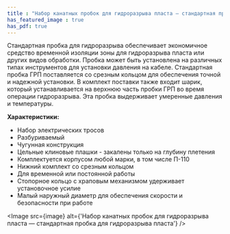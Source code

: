 ```yaml
---
title : "Набор канатных пробок для гидроразрыва пласта — стандартная пробка для гидроразрыва пласта"
has_featured_image : true
has_pdf: true
---
```


Стандартная пробка для гидроразрыва обеспечивает экономичное средство временной изоляции зоны для гидроразрыва пласта или других видов обработки. Пробка может быть установлена на различных типах инструментов для установки давления на кабеле.
Стандартная пробка ГРП поставляется со срезным кольцом для обеспечения точной и надежной установки. В комплект поставки также входит шарик, который устанавливается на верхнюю часть пробки ГРП во время операции гидроразрыва. Эта пробка выдерживает умеренные давления и температуры.

**Характеристики:**

* Набор электрических тросов
* Разбуриваемый
* Чугунная конструкция
* Цельные клиновые плашки - закалены только на глубину плетения
* Комплектуется корпусом любой марки, в том числе П-110
* Нижний комплект со срезным кольцом
* Для временной или постоянной работы
* Стопорное кольцо с храповым механизмом удерживает установочное усилие
* Малый наружный диаметр для обеспечения скорости и безопасности при работе


<Image src={image} alt={'Набор канатных пробок для гидроразрыва пласта — стандартная пробка для гидроразрыва пласта'} />